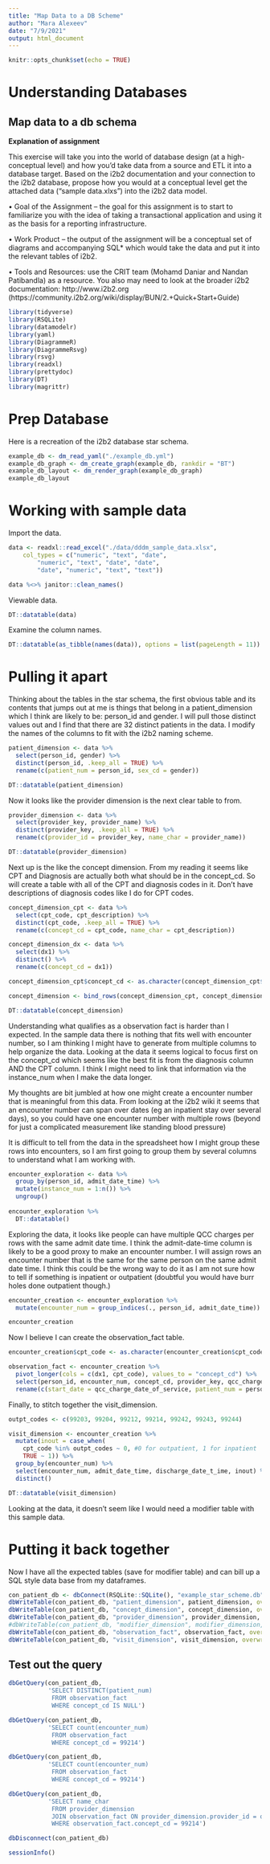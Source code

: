 ```yaml
---
title: "Map Data to a DB Scheme"
author: "Mara Alexeev"
date: "7/9/2021"
output: html_document
---
```


```r
knitr::opts_chunk$set(echo = TRUE)
```

# Understanding Databases

## Map data to a db schema 

**Explanation of assignment**

This exercise will take you into the world of database design (at a high-conceptual level) and how you’d take data from a source and ETL it into a database target.  Based on the i2b2 documentation and your connection to the i2b2 database, propose how you would at a conceptual level get the attached data (“sample data.xlxs”) into the i2b2 data model.

•	Goal of the Assignment – the goal for this assignment is to start to familiarize you with the idea of taking a transactional application and using it as the basis for a reporting infrastructure.

•	Work Product – the output of the assignment will be a conceptual set of diagrams and accompanying SQL* which would take the data and put it into the relevant tables of i2b2.

•	Tools and Resources: use the CRIT team (Mohamd Daniar and Nandan Patibandla) as a resource.  You also may need to look at the broader i2b2 documentation: http://www.i2b2.org (https://community.i2b2.org/wiki/display/BUN/2.+Quick+Start+Guide)

```r
library(tidyverse)
library(RSQLite)
library(datamodelr)
library(yaml)
library(DiagrammeR)
library(DiagrammeRsvg)
library(rsvg)
library(readxl)
library(prettydoc)
library(DT)
library(magrittr)
```


# Prep Database

Here is a recreation of the i2b2 database star schema. 

```r
example_db <- dm_read_yaml("./example_db.yml")
example_db_graph <- dm_create_graph(example_db, rankdir = "BT")
example_db_layout <- dm_render_graph(example_db_graph)
example_db_layout
```

# Working with sample data

Import the data. 

```r

data <- readxl::read_excel("./data/dddm_sample_data.xlsx", 
    col_types = c("numeric", "text", "date", 
        "numeric", "text", "date", "date", 
        "date", "numeric", "text", "text"))

data %<>% janitor::clean_names() 
```

Viewable data.
```r

DT::datatable(data)

```


Examine the column names.

```r
DT::datatable(as_tibble(names(data)), options = list(pageLength = 11))
```

# Pulling it apart

Thinking about the tables in the star schema, the first obvious table and its contents that jumps out at me is things that belong in a patient_dimension which I think are likely to be: person_id and gender. I will pull those distinct values out and I find that there are 32 distinct patients in the data. I modify the names of the columns to fit with the i2b2 naming scheme.

```r

patient_dimension <- data %>% 
  select(person_id, gender) %>% 
  distinct(person_id, .keep_all = TRUE) %>% 
  rename(c(patient_num = person_id, sex_cd = gender))

DT::datatable(patient_dimension)
```

Now it looks like the provider dimension is the next clear table to from. 

```r

provider_dimension <- data %>% 
  select(provider_key, provider_name) %>% 
  distinct(provider_key, .keep_all = TRUE) %>% 
  rename(c(provider_id = provider_key, name_char = provider_name))

DT::datatable(provider_dimension)
```

Next up is the like the concept dimension. From my reading it seems like CPT and Diagnosis are actually both what should be in the concept_cd. So will create a table with all of the CPT and diagnosis codes in it. Don't have descriptions of diagnosis codes like I do for CPT codes.

```r

concept_dimension_cpt <- data %>% 
  select(cpt_code, cpt_description) %>% 
  distinct(cpt_code, .keep_all = TRUE) %>% 
  rename(c(concept_cd = cpt_code, name_char = cpt_description))

concept_dimension_dx <- data %>% 
  select(dx1) %>% 
  distinct() %>% 
  rename(c(concept_cd = dx1))

concept_dimension_cpt$concept_cd <- as.character(concept_dimension_cpt$concept_cd)

concept_dimension <- bind_rows(concept_dimension_cpt, concept_dimension_dx)

DT::datatable(concept_dimension)

```


Understanding what qualifies as a observation fact is harder than I expected. In the sample data there is nothing that fits well with encounter number, so I am thinking I might have to generate from multiple columns to help organize the data. Looking at the data it seems logical to focus first on the concept_cd which seems like the best fit is from the diagnosis column AND the CPT column. I think I might need to link that information via the instance_num when I make the data longer. 

My thoughts are bit jumbled at how one might create a encounter number that is meaningful from this data. From looking at the i2b2 wiki it seems that an encounter number can span over dates (eg an inpatient stay over several days), so you could have one encounter number with multiple rows (beyond for just a complicated measurement like standing blood pressure)

It is difficult to tell from the data in the spreadsheet how I might group these rows into encounters, so I am first going to group them by several columns to understand what I am working with. 

```r

encounter_exploration <- data %>% 
  group_by(person_id, admit_date_time) %>%
  mutate(instance_num = 1:n()) %>% 
  ungroup() 
  
encounter_exploration %>% 
  DT::datatable()
```

Exploring the data, it looks like people can have multiple QCC charges per rows with the same admit date time. I think the admit-date-time column is likely to be a good proxy to make an encounter number. I will assign rows an encounter number that is the same for the same person on the same admit date time. I think this could be the wrong way to do it as I am not sure how to tell if something is inpatient or outpatient (doubtful you would have burr holes done outpatient though.)

```r
encounter_creation <- encounter_exploration %>% 
  mutate(encounter_num = group_indices(., person_id, admit_date_time))

encounter_creation
```
Now I believe I can create the observation_fact table. 
```r
encounter_creation$cpt_code <- as.character(encounter_creation$cpt_code)

observation_fact <- encounter_creation %>% 
  pivot_longer(cols = c(dx1, cpt_code), values_to = "concept_cd") %>% 
  select(person_id, encounter_num, concept_cd, provider_key, qcc_charge_date_of_service, instance_num) %>% 
  rename(c(start_date = qcc_charge_date_of_service, patient_num = person_id, provider_id = provider_key)) 
```

Finally, to stitch together the visit_dimension. 

```r
outpt_codes <- c(99203, 99204, 99212, 99214, 99242, 99243, 99244)

visit_dimension <- encounter_creation %>% 
  mutate(inout = case_when(
    cpt_code %in% outpt_codes ~ 0, #0 for outpatient, 1 for inpatient
    TRUE ~ 1)) %>% 
  group_by(encounter_num) %>% 
  select(encounter_num, admit_date_time, discharge_date_t_ime, inout) %>% 
  distinct()

DT::datatable(visit_dimension)
```

Looking at the data, it doesn't seem like I would need a modifier table with this sample data. 


# Putting it back together

Now I have all the expected tables (save for modifier table) and can bill up a SQL style data base from my dataframes.

```r
con_patient_db <- dbConnect(RSQLite::SQLite(), "example_star_scheme.db")
dbWriteTable(con_patient_db, "patient_dimension", patient_dimension, overwrite = TRUE)
dbWriteTable(con_patient_db, "concept_dimension", concept_dimension, overwrite = TRUE)
dbWriteTable(con_patient_db, "provider_dimension", provider_dimension, overwrite = TRUE)
#dbWriteTable(con_patient_db, "modifier_dimension", modifier_dimension, overwrite = TRUE)
dbWriteTable(con_patient_db, "observation_fact", observation_fact, overwrite = TRUE)
dbWriteTable(con_patient_db, "visit_dimension", visit_dimension, overwrite = TRUE)
```

## Test out the query

```r
dbGetQuery(con_patient_db, 
           'SELECT DISTINCT(patient_num)
            FROM observation_fact
            WHERE concept_cd IS NULL')
```

```r
dbGetQuery(con_patient_db, 
           'SELECT count(encounter_num)
            FROM observation_fact
            WHERE concept_cd = 99214')
```
```r
dbGetQuery(con_patient_db, 
           'SELECT count(encounter_num)
            FROM observation_fact
            WHERE concept_cd = 99214')
```


```r
dbGetQuery(con_patient_db, 
           'SELECT name_char
            FROM provider_dimension
            JOIN observation_fact ON provider_dimension.provider_id = observation_fact.provider_id
            WHERE observation_fact.concept_cd = 99214')
```


```r
dbDisconnect(con_patient_db)
```

```r
sessionInfo()
```


